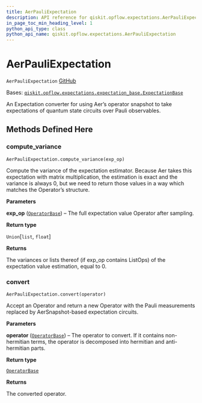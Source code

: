 ```yaml
---
title: AerPauliExpectation
description: API reference for qiskit.opflow.expectations.AerPauliExpectation
in_page_toc_min_heading_level: 1
python_api_type: class
python_api_name: qiskit.opflow.expectations.AerPauliExpectation
---
```


# AerPauliExpectation

<span id="qiskit.opflow.expectations.AerPauliExpectation" />

`AerPauliExpectation` [GitHub](https://github.com/qiskit/qiskit/tree/stable/0.23/qiskit/opflow/expectations/aer_pauli_expectation.py "view source code")

Bases: [`qiskit.opflow.expectations.expectation_base.ExpectationBase`](qiskit.opflow.expectations.ExpectationBase "qiskit.opflow.expectations.expectation_base.ExpectationBase")

An Expectation converter for using Aer’s operator snapshot to take expectations of quantum state circuits over Pauli observables.

## Methods Defined Here

### compute\_variance

<span id="qiskit.opflow.expectations.AerPauliExpectation.compute_variance" />

`AerPauliExpectation.compute_variance(exp_op)`

Compute the variance of the expectation estimator. Because Aer takes this expectation with matrix multiplication, the estimation is exact and the variance is always 0, but we need to return those values in a way which matches the Operator’s structure.

**Parameters**

**exp\_op** ([`OperatorBase`](qiskit.opflow.OperatorBase "qiskit.opflow.operator_base.OperatorBase")) – The full expectation value Operator after sampling.

**Return type**

`Union`\[`list`, `float`]

**Returns**

The variances or lists thereof (if exp\_op contains ListOps) of the expectation value estimation, equal to 0.

### convert

<span id="qiskit.opflow.expectations.AerPauliExpectation.convert" />

`AerPauliExpectation.convert(operator)`

Accept an Operator and return a new Operator with the Pauli measurements replaced by AerSnapshot-based expectation circuits.

**Parameters**

**operator** ([`OperatorBase`](qiskit.opflow.OperatorBase "qiskit.opflow.operator_base.OperatorBase")) – The operator to convert. If it contains non-hermitian terms, the operator is decomposed into hermitian and anti-hermitian parts.

**Return type**

[`OperatorBase`](qiskit.opflow.OperatorBase "qiskit.opflow.operator_base.OperatorBase")

**Returns**

The converted operator.

